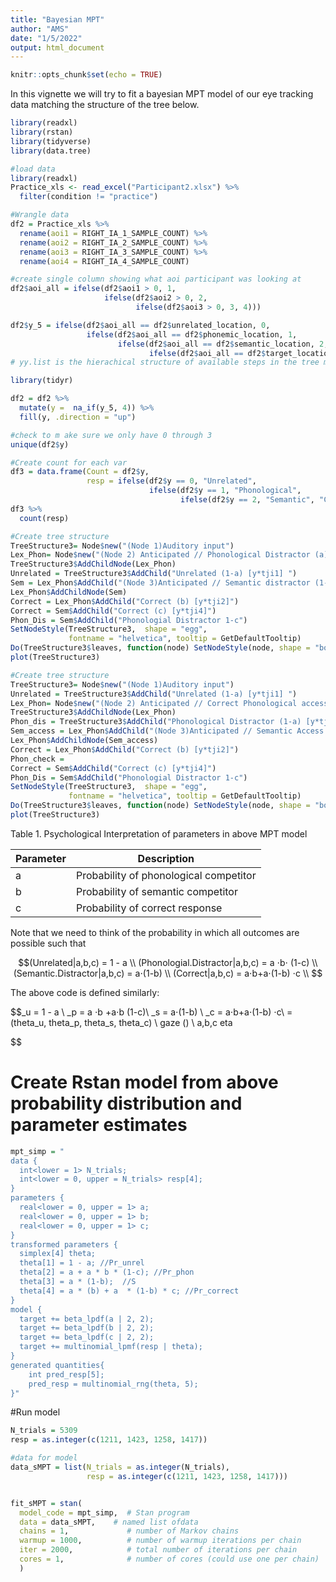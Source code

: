 ```yaml
---
title: "Bayesian MPT"
author: "AMS"
date: "1/5/2022"
output: html_document
---
```


```r
knitr::opts_chunk$set(echo = TRUE)
```

In this vignette we will try to fit a bayesian MPT model of our eye tracking data matching the structure of the tree below.
```r
library(readxl)
library(rstan)
library(tidyverse)
library(data.tree)
```

```r
#load data
library(readxl)
Practice_xls <- read_excel("Participant2.xlsx") %>% 
  filter(condition != "practice")

#Wrangle data
df2 = Practice_xls %>%
  rename(aoi1 = RIGHT_IA_1_SAMPLE_COUNT) %>%
  rename(aoi2 = RIGHT_IA_2_SAMPLE_COUNT) %>%
  rename(aoi3 = RIGHT_IA_3_SAMPLE_COUNT) %>%
  rename(aoi4 = RIGHT_IA_4_SAMPLE_COUNT)

#create single column showing what aoi participant was looking at
df2$aoi_all = ifelse(df2$aoi1 > 0, 1,
                     ifelse(df2$aoi2 > 0, 2, 
                            ifelse(df2$aoi3 > 0, 3, 4)))

df2$y_5 = ifelse(df2$aoi_all == df2$unrelated_location, 0, 
                 ifelse(df2$aoi_all == df2$phonemic_location, 1,
                        ifelse(df2$aoi_all == df2$semantic_location, 2,
                               ifelse(df2$aoi_all == df2$target_location, 3, 4)))) 
# yy.list is the hierachical structure of available steps in the tree model. 

library(tidyr)

df2 = df2 %>%
  mutate(y =  na_if(y_5, 4)) %>% 
  fill(y, .direction = "up")

#check to m ake sure we only have 0 through 3
unique(df2$y)

#Create count for each var
df3 = data.frame(Count = df2$y,
                 resp = ifelse(df2$y == 0, "Unrelated",
                               ifelse(df2$y == 1, "Phonological",
                                      ifelse(df2$y == 2, "Semantic", "Correct"))))
df3 %>%
  count(resp)

```

```r
#Create tree structure
TreeStructure3= Node$new("(Node 1)Auditory input")
Lex_Phon= Node$new("(Node 2) Anticipated // Phonological Distractor (a)")
TreeStructure3$AddChildNode(Lex_Phon)
Unrelated = TreeStructure3$AddChild("Unrelated (1-a) [y*tji1] ")
Sem = Lex_Phon$AddChild("(Node 3)Anticipated // Semantic distractor (1-b) [y*tji3]")
Lex_Phon$AddChildNode(Sem)
Correct = Lex_Phon$AddChild("Correct (b) [y*tji2]")
Correct = Sem$AddChild("Correct (c) [y*tji4]")
Phon_Dis = Sem$AddChild("Phonologial Distractor 1-c")
SetNodeStyle(TreeStructure3,  shape = "egg", 
             fontname = "helvetica", tooltip = GetDefaultTooltip)
Do(TreeStructure3$leaves, function(node) SetNodeStyle(node, shape = "box"))
plot(TreeStructure3)
```
```r
#Create tree structure
TreeStructure3= Node$new("(Node 1)Auditory input")
Unrelated = TreeStructure3$AddChild("Unrelated (1-a) [y*tji1] ")
Lex_Phon= Node$new("(Node 2) Anticipated // Correct Phonological access (a)")
TreeStructure3$AddChildNode(Lex_Phon)
Phon_dis = TreeStructure3$AddChild("Phonological Distractor (1-a) [y*tji1] ")
Sem_access = Lex_Phon$AddChild("(Node 3)Anticipated // Semantic Access (1-b) [y*tji3]")
Lex_Phon$AddChildNode(Sem_access)
Correct = Lex_Phon$AddChild("Correct (b) [y*tji2]")
Phon_check = 
Correct = Sem$AddChild("Correct (c) [y*tji4]")
Phon_Dis = Sem$AddChild("Phonologial Distractor 1-c")
SetNodeStyle(TreeStructure3,  shape = "egg", 
             fontname = "helvetica", tooltip = GetDefaultTooltip)
Do(TreeStructure3$leaves, function(node) SetNodeStyle(node, shape = "box"))
plot(TreeStructure3)
```
Table 1. Psychological Interpretation of parameters in above MPT model

| Parameter      | Description |
| ----------- | ----------- |
| a      |  Probability of phonological competitor        |
| b   | Probability of semantic competitor        |
| c   | Probability of correct response         |

Note that we need to think of the probability in which all outcomes are possible such that

$$(Unrelated|a,b,c) = 1 - a \\
(Phonologial.Distractor|a,b,c) = a  ⋅b⋅ (1-c) \\
(Semantic.Distractor|a,b,c) = a⋅(1-b) \\
(Correct|a,b,c) = a⋅b+a⋅(1-b) ⋅c
  \\ $$
  

The above code is defined similarly:

$$\theta_u = 1 - a \\
\theta_p = a  ⋅b +a⋅b (1-c)\\
\theta_s = a⋅(1-b) \\
\theta_c = a⋅b+a⋅(1-b) ⋅c\\
\theta = (theta_u, theta_p, theta_s, theta_c) \\
gaze \sim (\theta) \\
a,b,c \sim \beta eta

$$

# Create Rstan model from above probability distribution and parameter estimates
```r
mpt_simp = "
data { 
  int<lower = 1> N_trials;
  int<lower = 0, upper = N_trials> resp[4];
}
parameters {
  real<lower = 0, upper = 1> a;
  real<lower = 0, upper = 1> b;
  real<lower = 0, upper = 1> c;
} 
transformed parameters {
  simplex[4] theta;
  theta[1] = 1 - a; //Pr_unrel
  theta[2] = a + a * b * (1-c); //Pr_phon
  theta[3] = a * (1-b);  //S
  theta[4] = a * (b) + a  * (1-b) * c; //Pr_correct
}
model {
  target += beta_lpdf(a | 2, 2);
  target += beta_lpdf(b | 2, 2);
  target += beta_lpdf(c | 2, 2);
  target += multinomial_lpmf(resp | theta);
}
generated quantities{
    int pred_resp[5];
    pred_resp = multinomial_rng(theta, 5);
}"

```


#Run model

```r
N_trials = 5309
resp = as.integer(c(1211, 1423, 1258, 1417))

#data for model
data_sMPT = list(N_trials = as.integer(N_trials),
                 resp = as.integer(c(1211, 1423, 1258, 1417)))


fit_sMPT = stan(
  model_code = mpt_simp,  # Stan program
  data = data_sMPT,    # named list ofdata
  chains = 1,             # number of Markov chains
  warmup = 1000,          # number of warmup iterations per chain
  iter = 2000,            # total number of iterations per chain
  cores = 1,              # number of cores (could use one per chain)
  )
```

